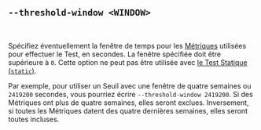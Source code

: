 ## `--threshold-window <WINDOW>`

<br />

Spécifiez éventuellement la fenêtre de temps pour les [Métriques][metric] utilisées pour effectuer le Test, en secondes.
La fenêtre spécifiée doit être supérieure à `0`.
Cette option ne peut pas être utilisée avec [le Test Statique (`static`)][static].

Par exemple, pour utiliser un Seuil avec une fenêtre de quatre semaines ou `2419200` secondes,
vous pourriez écrire `--threshold-window 2419200`.
Si des Métriques ont plus de quatre semaines, elles seront exclues.
Inversement, si toutes les Métriques datent des quatre dernières semaines, elles seront toutes incluses.

[metric]: /fr/docs/explanation/benchmarking/#metric

[threshold min sample size option]: #--threshold-min-sample-size-sample-size
[static]: #static
